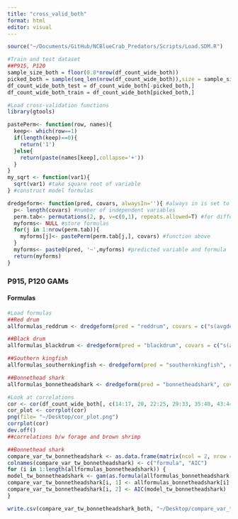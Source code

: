 ```yaml
---
title: "cross_valid_both"
format: html
editor: visual
---
```


```r
source("~/Documents/GitHub/NCBlueCrab_Predators/Scripts/Load.SDM.R")

#Train and test dataset
##P915, P120 
sample_size_both = floor(0.8*nrow(df_count_wide_both))
picked_both = sample(seq_len(nrow(df_count_wide_both)),size = sample_size_both) 
df_count_wide_both_test = df_count_wide_both[-picked_both,]
df_count_wide_both_train = df_count_wide_both[picked_both,]
```

```r
#Load cross-validation functions 
library(gtools)

pastePerm<- function(row, names){
  keep<- which(row==1)
  if(length(keep)==0){
    return('1')
  }else{
    return(paste(names[keep],collapse='+'))
  }
}
my_sqrt <- function(var1){
  sqrt(var1) #take square root of variable 
} #construct model formulas 

dredgeform<- function(pred, covars, alwaysIn=''){ #always in is set to empty string
  p<- length(covars) #number of independent variables
  perm.tab<- permutations(2, p, v=c(0,1), repeats.allowed=T) #for different combinations of predictor variables
  myforms<- NULL #store formulas 
  for(j in 1:nrow(perm.tab)){
    myforms[j]<- pastePerm(perm.tab[j,], covars) #function above
  }
  myforms<- paste0(pred, '~',myforms) #predicted variable and formula
  return(myforms)
}
```

### P915, P120 GAMs
#### Formulas

```r
#Load formulas
##Red drum
allformulas_reddrum <- dredgeform(pred = "reddrum", covars = c("s(avgdepth)", "s(avgssal)", "s(avgstemp)", "s(avgsdo)", "s(SAVkm)", "s(InletDistkm)", "s(NoFishRest)", "s(atlanticmenhadenP915)", "s(atlanticcroakerP915)", "s(spotP915)", "s(blackdrumP915)", "s(pinfishP915)", "s(atlanticcroakerP120)", "s(atlanticmenhadenP120)", "s(pinfishP120)", "s(spotP120)", "s(bluecrabP120)", "s(whiteshrimpP120)", "s(pinkshrimpP120)", "s(brownshrimpP120)", "s(southernflounderP120)", "s(weakfishP120)", "s(reddrumforage)", "factor(FishingAllnum)", "factor(Sedsizecommon)"))

##Black drum
allformulas_blackdrum <- dredgeform(pred = "blackdrum", covars = c("s(avgdepth)", "s(avgssal)", "s(avgstemp)", "s(avgsdo)", "s(SAVkm)", "s(InletDistkm)", "s(NoFishRest)", "s(reddrumP915)", "s(blackdrumP915forage)", "s(bluecrabP120)", "s(whiteshrimpP120)", "s(pinkshrimpP120)", "s(brownshrimpP120)", "factor(FishingAllnum)", "factor(Sedsizecommon)"))

##Southern kingfish
allformulas_southernkingfish <- dredgeform(pred = "southernkingfish", covars = c("s(avgdepth)", "s(avgssal)", "s(avgstemp)", "s(avgsdo)", "s(SAVkm)", "s(InletDistkm)", "s(NoFishRest)", "s(atlanticmenhadenP915)", "s(atlanticcroakerP915)", "s(spotP915)", "s(southernkingfishforageP915)", "s(atlanticmenhadenP120)", "s(atlanticcroakerP120)", "s(spotP120)", "s(bluecrabP120)", "s(whiteshrimpP120)", "s(pinkshrimpP120)", "s(brownshrimpP120)", "factor(FishingAllnum)", "factor(Sedsizecommon)"))

##Bonnethead shark 
allformulas_bonnetheadshark <- dredgeform(pred = "bonnetheadshark", covars = c("s(avgdepth)", "s(avgssal)", "s(avgstemp)", "s(avgsdo)", "s(SAVkm)", "s(InletDistkm)", "s(NoFishRest)", "s(bonnetheadsharkP915forage)", "s(bluecrabP120)", "s(whiteshrimpP120)", "s(pinkshrimpP120)", "s(brownshrimpP120)", "s(NoFishRest)", "factor(FishingAllnum)", "factor(Sedsizecommon)"))
```

```r
#Look at correlations 
cor <- cor(df_count_wide_both[, c(14:17, 20, 22:25, 29:33, 35:40, 43:44, 46:49)])
cor_plot <- corrplot(cor)
png(file= "~/Desktop/cor_plot.png")
corrplot(cor)
dev.off()
##correlations b/w forage and brown shrimp
```

```r

##Bonnethead shark
compare_var_tw_bonnetheadshark <- as.data.frame(matrix(ncol = 2, nrow = 0))
colnames(compare_var_tw_bonnetheadshark) <- c("formula", "AIC")
for (i in 1:length(allformulas_bonnetheadshark)) {
model_tw_bonnetheadshark <- gam(as.formula(allformulas_bonnetheadshark[i]), family= tw(link= "log"), data=df_count_wide_both_train)
compare_var_tw_bonnetheadshark[i, 1] <- allformulas_bonnetheadshark[i]
compare_var_tw_bonnetheadshark[i, 2] <- AIC(model_tw_bonnetheadshark)
}

write.csv(compare_var_tw_bonnetheadshark_both, "~/Desktop/compare_var_tw_bonnetheadshark.csv")
```

